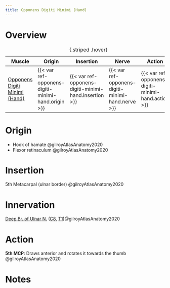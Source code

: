 ```yaml
---
title: Opponens Digiti Minimi (Hand)
---
```



# Overview

| Muscle  | Origin | Insertion | Nerve | Action |
|------|--------|-------|----------|--------|
| [Opponens Digiti Minimi (Hand)]({{< var ref-opponens-digiti-minimi-hand.path >}}) | {{< var ref-opponens-digiti-minimi-hand.origin >}} | {{< var ref-opponens-digiti-minimi-hand.insertion >}} | {{< var ref-opponens-digiti-minimi-hand.nerve >}} | {{< var ref-opponens-digiti-minimi-hand.action >}} |
: {.striped .hover}



# Origin

- Hook of hamate @gilroyAtlasAnatomy2020
- Flexor retinaculum @gilroyAtlasAnatomy2020



# Insertion

5th Metacarpal (ulnar border) @gilroyAtlasAnatomy2020

# Innervation

[Deep Br. of Ulnar N.]({{< var ref-deep-branch-of-ulnar-nerve.path >}}) ([C8]({{< var ref-nerve-root.c8 >}}), [T1]({{< var ref-nerve-root.t1 >}}))@gilroyAtlasAnatomy2020

# Action

**5th MCP**: Draws anterior and rotates it towards the thumb @gilroyAtlasAnatomy2020


# Notes
